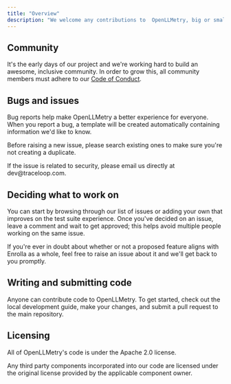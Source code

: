 ```yaml
---
title: "Overview"
description: "We welcome any contributions to  OpenLLMetry, big or small."
---
```


## Community

It's the early days of our project and we're working hard to build an awesome, inclusive community. In order to grow this, all community members must adhere to our [Code of Conduct](https://github.com/traceloop/openllmetry/blob/main/CODE_OF_CONDUCT.md).

## Bugs and issues

Bug reports help make OpenLLMetry a better experience for everyone. When you report a bug, a template will be created automatically containing information we'd like to know.

Before raising a new issue, please search existing ones to make sure you're not creating a duplicate.

<Info>
  If the issue is related to security, please email us directly at
  dev@traceloop.com.
</Info>

## Deciding what to work on

You can start by browsing through our list of issues or adding your own that improves on the test suite experience. Once you've decided on an issue, leave a comment and wait to get approved; this helps avoid multiple people working on the same issue.

If you're ever in doubt about whether or not a proposed feature aligns with Enrolla as a whole, feel free to raise an issue about it and we'll get back to you promptly.

## Writing and submitting code

Anyone can contribute code to OpenLLMetry. To get started, check out the local development guide, make your changes, and submit a pull request to the main repository.

## Licensing

All of OpenLLMetry's code is under the Apache 2.0 license.

Any third party components incorporated into our code are licensed under the original license provided by the applicable component owner.
